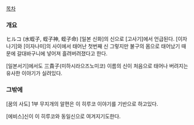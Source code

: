 
[[목차]]
=== 개요 ===
ヒルコ (水蛭子, 蛭子神, 蛭子命)
[일본 신화]의 신으로 [고사기]에서 언급된다.
[이자나기]와 [이자나미]의 사이에서 태어난 첫번째 신
그렇지만 불구의 몸으로 태어났기 때문에 갈대바구니에 넣어져 흘려버려졌다고 한다.

[일본서기]에서도 三貴子(미하시라으즈노미코) 이름의 신이 처음으로 태어나 버려지는 유사한 이야기가 실려있다.


=== 그밖에 ===
[꿈의 사도] 1부 무지개의 알편은 이 히루코 이야기를 기반으로 하고있다.

[에비스]신이 이 히루코와 동일신으로 여겨지기도한다.
